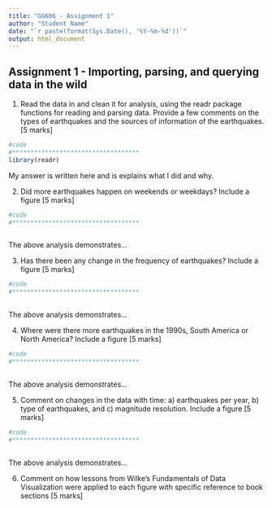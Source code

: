 ```yaml
---
title: "GG606 - Assignment 1"
author: "Student Name"
date: "`r paste(format(Sys.Date(), '%Y-%m-%d'))`"
output: html_document
---
```



## Assignment 1 - Importing, parsing, and querying data in the wild

1. Read the data in and clean it for analysis, using the readr package functions for reading and parsing data. Provide a few comments on the types of earthquakes and the sources of information of the earthquakes. \[5 marks\]

```r
#code 
#***********************************
library(readr)


```

My answer is written here and is explains what I did and why.



2. Did more earthquakes happen on weekends or weekdays? Include a figure \[5 marks\]
```r
#code 
#***********************************



```

The above analysis demonstrates...


3. Has there been any change in the frequency of earthquakes? Include a figure \[5 marks\]
```r
#code 
#***********************************



```

The above analysis demonstrates...


4. Where were there more earthquakes in the 1990s, South America or North America? Include a figure \[5 marks\]
```r
#code 
#***********************************



```

The above analysis demonstrates...


5. Comment on changes in the data with time: a) earthquakes per year, b) type of earthquakes, and c) magnitude resolution. Include a figure \[5 marks\]
```r
#code 
#***********************************



```

The above analysis demonstrates...


6. Comment on how lessons from Wilke’s Fundamentals of Data Visualization were applied to each figure with specific reference to book sections \[5 marks\]

